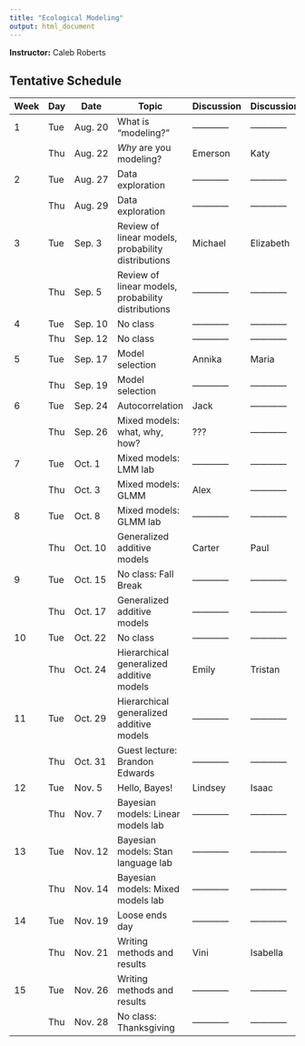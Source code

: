 ```yaml
---
title: "Ecological Modeling"
output: html_document
---
```


<!-- ## Syllabus -->

**Instructor:** Caleb Roberts

## Tentative Schedule

| Week | Day | Date     |   Topic                                                                        | Discussion | Discussion |
|------|-----|----------|--------------------------------------------------------------------------------|------------|------------|
| 1    | Tue | Aug. 20  |   What is "modeling?"                                                          |------------|------------|
|      | Thu | Aug. 22  |   *Why* are you modeling?                                                      | Emerson    | Katy       |
| 2    | Tue | Aug. 27  |   Data exploration                                                             |------------|------------|
|      | Thu | Aug. 29  |   Data exploration                                                             |------------|------------|
| 3    | Tue | Sep. 3   |   Review of linear models, probability distributions                           | Michael    | Elizabeth  |
|      | Thu | Sep. 5   |   Review of linear models, probability distributions                           |------------|------------|
| 4    | Tue | Sep. 10  |   No class                                                                     |------------|------------|
|      | Thu | Sep. 12  |   No class                                                                     |------------|------------|
| 5    | Tue | Sep. 17  |   Model selection                                                              | Annika     | Maria      |
|      | Thu | Sep. 19  |   Model selection                                                              |------------|------------|
| 6    | Tue | Sep. 24  |   Autocorrelation                                                              | Jack       |------------|
|      | Thu | Sep. 26  |   Mixed models: what, why, how?                                                | ???        |------------|
| 7    | Tue | Oct. 1   |   Mixed models: LMM lab                                                        |------------|------------|
|      | Thu | Oct. 3   |   Mixed models: GLMM                                                           | Alex       |------------|
| 8    | Tue | Oct. 8   |   Mixed models: GLMM lab                                                       |------------|------------|
|      | Thu | Oct. 10  |   Generalized additive models                                                  | Carter     | Paul       |
| 9    | Tue | Oct. 15  |   No class: Fall Break                                                         |------------|------------|
|      | Thu | Oct. 17  |   Generalized additive models                                                  |------------|------------|
| 10   | Tue | Oct. 22  |   No class                                                                     |------------|------------|
|      | Thu | Oct. 24  |   Hierarchical generalized additive models                                     | Emily      | Tristan    |
| 11   | Tue | Oct. 29  |   Hierarchical generalized additive models                                     |------------|------------|
|      | Thu | Oct. 31  |   Guest lecture: Brandon Edwards                                               |------------|------------|
| 12   | Tue | Nov. 5   |   Hello, Bayes!                                                                | Lindsey    | Isaac      |
|      | Thu | Nov. 7   |   Bayesian models: Linear models lab                                           |------------|------------|
| 13   | Tue | Nov. 12  |   Bayesian models: Stan language lab                                           |------------|------------|
|      | Thu | Nov. 14  |   Bayesian models: Mixed models lab                                            |------------|------------|
| 14   | Tue | Nov. 19  |   Loose ends day                                                               |------------|------------|
|      | Thu | Nov. 21  |   Writing methods and results                                                  | Vini       | Isabella   |
| 15   | Tue | Nov. 26  |   Writing methods and results                                                  |------------|------------|
|      | Thu | Nov. 28  |   No class: Thanksgiving                                                       |------------|------------|


<!-- **Course Goals:** -->

<!-- Students will be able to: -->

<!--   * Design statistically sound data collection strategies to answer a given research questions. -->
<!--   * Choose among modern statistical tools and analyze data using R. -->
<!--   * Present results effectively using R for peer-reviewed papers. -->
<!--   * Advise colleagues about statistical analyses. -->

<!-- **Class Format:** -->

<!-- During the first few weeks, each student will briefly introduce their research question and data and we will go over basics of how to use R and interact with the course content on this website using R markdown files and GitHub. From then on, one selected topic will be covered during each class. First the instructor will briefly summarize the assigned reading (~15 min) and go over key concepts and analyses, R packages and how they should be used, how to differentiate among them, including time for questions and clarification. Then, a student will present an example of the topic (~15 min). This could be (1) going over an example presented in the text by walking through the procedure and details of the code that they think are important; or (2) applying these techniques to the student's own data and walking others through the analysis, and present on their results/challenges faced, etc. Each class concludes with a ~20-min discussion led by the student (who will come prepared with questions to facilitate discussion and will share novel/important/interesting functions and pieces of R code). Each student will lead 1 or 2 topics during the quarter. We will also have a mid-term and final presentation and discussion on student projects. Students will prepare their lesson content ahead of time by modifying the Rmarkdown webpage on this site. -->

<!-- **Final product:** -->

<!-- Each student will complete the results section to include in a paper to submit for publication or data collection plans for a research proposal. -->


<!-- ## Tentative Schedule -->

<!-- | Week | Day | Date     | Topic & Reading                                                                   | Summary   | Discussion | -->
<!-- |------|-----|----------|-----------------------------------------------------------------------------------|-----------|------------| -->
<!-- | 1    | Mon | Sept. 25 | [Intro to R & RStudio](01-A-R-intro.html)                                         | Tad & Jes |------------| -->
<!-- |      | Wed | Sept. 27 | Topic selection, [Intro to R markdown](01-B-Rmarkdown-intro.html) & class website | Tad & Jes |------------| -->
<!-- |      | Fri | Sept. 29 | [R workshop](01-C-R-workshop.html) (optional)                                     | Jes       |------------| -->
<!-- | 2    | Mon | Oct. 2   | [Intro to ggplot2 and tidyr](02-A-tidyr.html)                                     | Jes       |------------| -->
<!-- |      | Wed | Oct. 4   | [Intro to GitHub & git](02-B-git-intro.html)                                      | Jes       |------------| -->
<!-- |      | Fri | Oct. 6   | Each person introduces their questions & data                                     | Tad & Jes |------------| -->
<!-- | 3    | Mon | Oct. 9   | Topic 1. [Data exploration](03-A-data-exploration.html)                           | Tad       | Priscilla  | -->
<!-- |      | Wed | Oct. 11  | Topic 2. [Linear models](03-B-linear-models.html)                                 | Tad       | Sandra     | -->
<!-- |      | Fri | Oct. 13  | Topic 3. [Dealing with heterogeneity](03-C-heterogeneity.html)                    | Tad       | Anna       | -->
<!-- | 4    | Mon | Oct. 16  | Topic 4. [Mixed-effects models with nested data](04-A-mixed-models.html)          | Tad       | Beth       | -->
<!-- |      | Wed | Oct. 18  | Topic 5. [GLM with binary & proportional data](04-B-binary-data.html)             | Tad       | Meghan     | -->
<!-- |      | Fri | Oct. 20  | Topic 6. [GLM with zero-inflated data](04-C-zero-data.html)                       | Tad       | Nick       | -->
<!-- | 5    | Mon | Oct. 23  | Topic 7. [Bayesian linear models](05-A-Bayesian-linear-models.html)               | Jes       | Jamie      | -->
<!-- |      | Wed | Oct. 25  | Topic 8. [Bayesian inference with prior information](05-B-Bayesian-priors.html)   | Jes       | Nicole     | -->
<!-- |      | Fri | Oct. 27  | Topic 9. [Advanced Bayesian model example](05-C-Advanced-bayesian-example.html)   | Jes       | Lizzie     | -->
<!-- | 6    | Mon | Oct. 30  | Topic 10. [Unconstrained ordination](06-A-unconstrained-ordination.html)          | Tad       | Anna       | -->
<!-- |      | Wed | Nov. 1   | Topic 11. [Constrained ordination](06-B-constrained-ordination.html)              | Tad       | Jamie     | -->
<!-- |      | Fri | Nov. 3   | Topic 12. [Comparing multivariate data](06-C-matrix-comparison.html) (symmetric methods)| Jes       | Priscilla  | -->
<!-- | 7    | Mon | Nov. 6   | Mid-term project presentation & discussion                                        |           |            | -->
<!-- |      | Wed | Nov. 8   | Mid-term project presentation & discussion                                        |           |            | -->
<!-- |      | Fri | Nov. 10  | Mid-term project presentation & discussion                                        |           |            | -->
<!-- | 8    | Mon | Nov. 13  | Topic 13. [Visualization of spatial data](08-A-mapping.html)                    | Tad       | Tyler    | -->
<!-- |      | Wed | Nov. 15  | Topic 14. [Spatial regression](08-B-spatial-regression.html)  | Jes       | Marissa     | -->
<!-- |      | Fri | Nov. 17  | Topic 15. [Ordination approach to spatial analysis](08-C-spatial-ordination.html)                       | Jes       | Sandra      | -->
<!-- |RECESS|     |          | Thanksgiving                                                                      |           |            | -->
<!-- | 9    | Mon | Nov. 27  | Topic 16. Selected by class: [time-series analysis](09-A-time-series.html)        | Lizzie    |       | -->
<!-- |      | Wed | Nov. 29  | Topic 17. Selected by class: [network analysis](09-B-networks.html)               | Beth      | Nicole     | -->
<!-- |      | Fri | Dec. 1   | Topic 18. Selected by class: [occupancy models](09-C-occupancy-models.html)       | Nick      |            | -->
<!-- | 10   | Mon | Dec. 4   | Final project presentations                                                       |           |            | -->
<!-- |      | Wed | Dec. 6   | Final project presentations                                                       |           |            | -->
<!-- |      | Fri | Dec. 8   | Final project presentations                                                       |           |            | -->

<!-- Some possible additional topics: Cluster analysis, Series analysis, structural equation models, occupancy models, phylogenetic contrasts, rarefaction, null models for community analysis, multi-model inference and averaging -->

<!-- ## Before Class  -->

<!-- Before the first class please read through the [computer setup instructions](00-computer-setup.html) that walk you through how to set up your computer to run R and Rstudio. Even if you have these programs already installed, make sure to check that you are running the latest versions of R and RStudio (which the instructions will tell you how to do).  -->

<!-- Our course website runs from a repository on GitHub. You can view this repository [here](https://github.com/fukamilab/BIO202). Notice that the repository has 2 files for each lesson webpage (named 00-lesson-topic), one is an html file (.html) that is displayed as a webpage while the other is a R markdown (.Rmd) file that will allow us to write R code and explanatory text in the same file. The html file is created by R Studio from the R markdown file. The repository also has a folder called "data". This is where we will put data files used by our example code. Note that this repository can be downloaded by anyone on the internet. If you have data that you wish to use in class but do not wish to share with the entire WWW, you are welcome to email the data files to the rest of the class prior to your lesson. -->

<!-- During class you will be editing the course webpages to include R code for the lesson discussion that you lead. If you are familiar with git and have a GitHub account, you should fork the repository to your account so that you can make changes there. If that is gibberish to you- don't worry! You can either choose to edit the course webpages by downloading them and emailing any edits to Jes (see [computer setup instructions](00-computer-setup.html)) or you can choose to learn a little git and create you own GitHub account during an optional class session during the first week.  -->

<!-- ## References & Readings -->

<!-- ### Assigned Readings -->

<!-- All assigned readings can be obtained for free through Stanford library online resources.  -->

<!-- + Bivand, R. S., Pebesma, E., Gomez-Rubio, V. (2013), *Applied Spatial Data Analysis with R*, 2nd ed. Springer. [Stanford Full Text](https://link-springer-com.stanford.idm.oclc.org/book/10.1007%2F978-1-4614-7618-4) -->
<!-- + Borcard, D., Gillet, F. and Legendre, P. (2011), *Numerical Ecology with R.* Springer. [Stanford Full Text](https://link.springer.com/book/10.1007/978-1-4419-7976-6) -->
<!-- + Korner-Nievergelt et al. (2015), *Bayesian data analysis in ecology using linear models with R, BUGS, and Stan.* Elsevier. [Stanford Full Text](http://www.sciencedirect.com/science/book/9780128013700) -->
<!-- + Legendre, P. and Legendre, L. (2012), *Numerical Ecology*. Elsevier. [Stanford Full Text](http://www.sciencedirect.com/science/bookseries/01678892/24) -->
<!-- + Martin, T. G., Wintle, B. A., Rhodes, J. R., Kuhnert, P. M., Field, S. A., Low-Choy, S. J., Tyre, A. J. and Possingham, H. P. (2005), Zero tolerance ecology: improving ecological inference by modelling the source of zero observations. *Ecology Letters*, 8: 1235-1246. DOI:[10.1111/j.1461-0248.2005.00826.x](http://dx.doi.org/10.1111/j.1461-0248.2005.00826.x) -->
<!-- + Ramette, A. (2007), Multivariate analyses in microbial ecology. *FEMS Microbiology Ecology*, 62: 142-160. DOI: [10.1111/j.1574-6941.2007.00375.x](http:dx.doi.org/10.1111/j.1574-6941.2007.00375.x) -->
<!-- + Wickham, H. (2016), *ggplot2: Elegant Graphics for Data Analysis*. Springer. [Stanford Full Text](https://link-springer-com.stanford.idm.oclc.org/book/10.1007%2F978-3-319-24277-4) -->
<!-- + Zuur, A. F., Leno, E. N., Walker, N., Savliev, A. A. and Smith, G. M. (2009), *Mixed Effect Models and Extensions in Ecology with R.* Springer. [Stanford Full Text](https://link.springer.com/book/10.1007%2F978-0-387-87458-6) -->
<!-- + Zuur, A. F. (2010), A protocol for data exploration to avoid common statistical problems. *Methods in Ecology and Evolution*, 1: 3-14. DOI: [10.1111/j.2041-210X.2009.00001.x](http://dx.doi.org/10.1111/j.2041-210X.2009.00001.x) -->

<!-- ### Additional Suggested References -->

<!-- + Beale, C. M., Lennon, J. J., Yearsley, J. M., Brewer, M. J. and Elston, D. A. (2010), Regression analysis of spatial data. *Ecology Letters*, 13: 246-264. DOI:[10.1111/j.1461-0248.2009.01422.x](http://dx.doi.org/10.1111/j.1461-0248.2009.01422.x) -->
<!-- +Hawkins, B. A. (2012), Eight (and a half) deadly sins of spatial analysis. *Journal of Biogeography*, 39: 1-9. [DOI: 10.1111/j.1365-2699.2011.02637.x](http://dx.doi.org/10.1111/j.1365-2699.2011.02637.x) -->
<!-- + McElreath, R. (2016), *Statistical rethinking: a Bayesian course with examples in R and Stan*. CRC Press. *Available in the Science and Marine libraries* [Author's website](http://xcelab.net/rm/statistical-rethinking/) -->
<!-- + Venables, W. N., Smith, D. M. and the R Core Team. (2012), *An Introduction to R: Notes on R: A Programming Environment for Data Analysis and Graphics*. Version 2.15.1. [full text](https://cran.r-project.org/doc/manuals/r-release/R-intro.pdf) -->
<!-- + Wagner, H. H. and Fortin, M. J. (2005), Spatial analysis of landscapes: concepts and statistics. *Ecology*, 86: 1975–1987. DOI: [10.1890/04-0914](http://dx.doi.org/10.1890/04-0914) -->
<!-- + Zuur, A. F., Hilbe, J. M. and Ieno, E. N. (2013), *A beginner's guide to GLM and GLMM with R: a frequentist and Bayesian perspective for ecologists.* Highland Statistics Ltd. [Stanford Library Record](https://searchworks.stanford.edu/view/11749213)  -->
